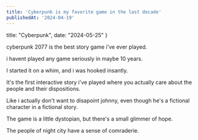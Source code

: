 ```yaml
---
title: 'Cyberpunk is my favorite game in the last decade'
publishedAt: '2024-04-19'
---
```


  title: "Cyberpunk",
  date: "2024-05-25"
}


cyberpunk 2077 is the best story game i've ever played.

i havent played any game seriously in maybe 10 years.

I started it on a whim, and i was hooked insantly.

It's the first interactive story i've played where you actually care about the people and their dispositions.

Like i actually don't want to disapoint johnny, even though he's a fictional character in a fictional story.


The game is a little dystopian, but there's a small glimmer of hope.

The people of night city have a sense of comraderie. 